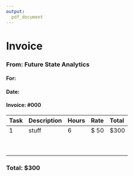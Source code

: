 ```yaml
---
output:
  pdf_document
---
```


# Invoice

### From: Future State Analytics

#### For:

#### Date:

#### Invoice: #000

| Task | Description | Hours | Rate  | Total |
|:-----|:------------|:------|:------|:------|
| 1    | stuff       | 6     | \$ 50 | \$300 |
|      |             |       |       |       |
|      |             |       |       |       |
|      |             |       |       |       |
|      |             |       |       |       |
|      |             |       |       |       |
|      |             |       |       |       |
|      |             |       |       |       |
|      |             |       |       |       |
|      |             |       |       |       |

### Total: \$300
